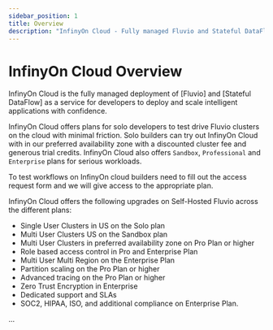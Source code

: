 ```yaml
---
sidebar_position: 1
title: Overview
description: "InfinyOn Cloud - Fully managed Fluvio and Stateful DataFlow as a service."
---
```


# InfinyOn Cloud Overview

InfinyOn Cloud is the fully managed deployment of [Fluvio] and [Stateful DataFlow] as a service for developers to deploy and scale intelligent applications with confidence.

InfinyOn Cloud offers plans for solo developers to test drive Fluvio clusters on the cloud with minimal friction. Solo builders can try out InfinyOn Cloud with in our preferred availability zone with a discounted cluster fee and generous trial credits. InfinyOn Cloud also offers `Sandbox`, `Professional` and `Enterprise` plans for serious workloads.

To test workflows on InfinyOn cloud builders need to fill out the access request form and we will give access to the appropriate plan.

InfinyOn Cloud offers the following upgrades on Self-Hosted Fluvio across the different plans:
- Single User Clusters in US on the Solo plan
- Multi User Clusters US on the Sandbox plan
- Multi User Clusters in preferred availability zone on Pro Plan or higher
- Role based access control in Pro and Enterprise Plan
- Multi User Multi Region on the Enterprise Plan
- Partition scaling on the Pro Plan or higher
- Advanced tracing on the Pro Plan or higher
- Zero Trust Encryption in Enterprise
- Dedicated support and SLAs
- SOC2, HIPAA, ISO, and additional compliance on Enterprise Plan.


...